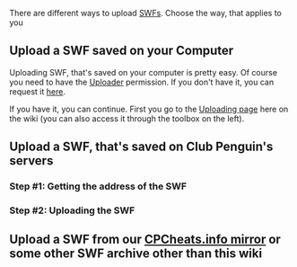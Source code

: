 There are different ways to upload [[clubpenguinwiki:SWF|SWF]]s. Choose the way, that applies to you

==Upload a SWF saved on your Computer==
Uploading SWF, that's saved on your computer is pretty easy. Of course you need to have the [[Special:ListUsers/uploader|Uploader]] permission. If you don't have it, you can request it [[project:Request_permissions|here]].

If you have it, you can continue. First you go to the [[special:upload|Uploading page]] here on the wiki (you can also access it through the toolbox on the left).

==Upload a SWF, that's saved on Club Penguin's servers==
===Step #1: Getting the address of the SWF===
===Step #2: Uploading the SWF===
==Upload a SWF from our [[project:mirror|CPCheats.info mirror]] or some other SWF archive other than this wiki==
